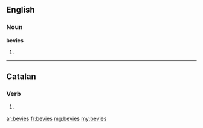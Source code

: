 ==English==

===Noun===
'''bevies'''

# {{plural of|[[bevy]]}}

----

==Catalan==

===Verb===
{{infl|ca|verb form}}

# {{ca-verb form of|p=2|n=sg|t=impf|m=ind|beure}}

[[ar:bevies]]
[[fr:bevies]]
[[mg:bevies]]
[[my:bevies]]
